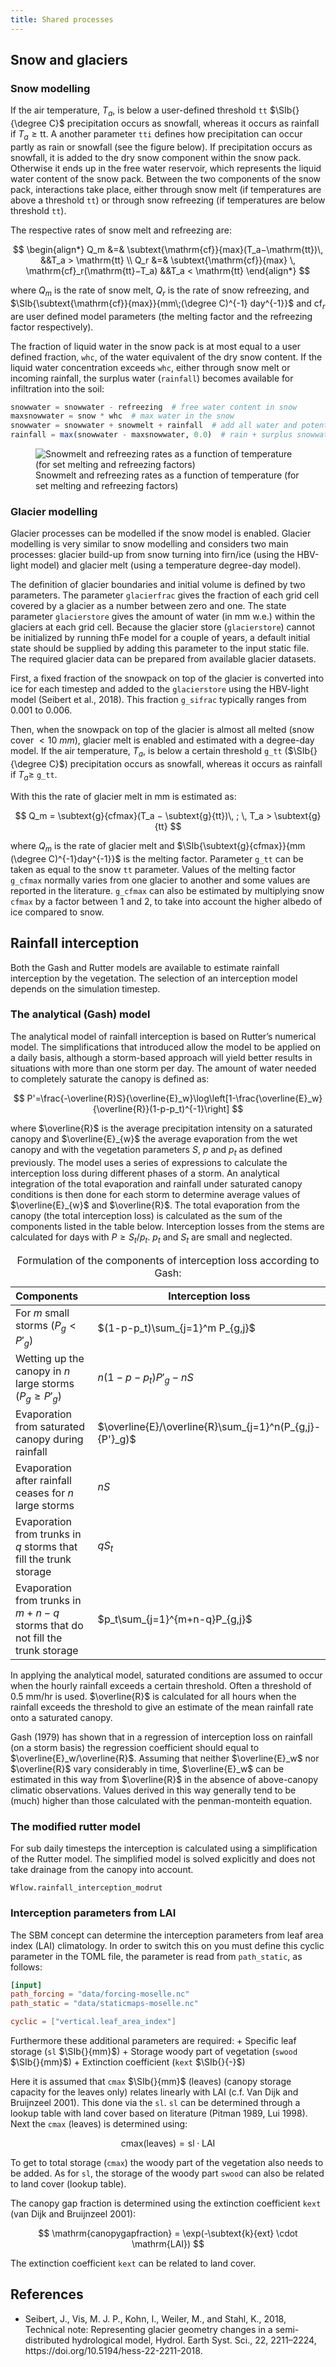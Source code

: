 ```yaml
---
title: Shared processes
---
```


## Snow and glaciers

### Snow modelling

If the air temperature, $T_a$, is below a user-defined threshold `tt` $\SIb{}{\degree C}$
precipitation occurs as snowfall, whereas it occurs as rainfall if $T_a ≥ \mathrm{tt}$. A
another parameter `tti` defines how precipitation can occur partly as rain or snowfall (see the
figure below). If precipitation occurs as snowfall, it is added to the dry snow component
within the snow pack. Otherwise it ends up in the free water reservoir, which represents the
liquid water content of the snow pack. Between the two components of the snow pack,
interactions take place, either through snow melt (if temperatures are above a threshold `tt`)
or through snow refreezing (if temperatures are below threshold `tt`).

The respective rates of snow melt and refreezing are:

$$
\begin{align*}
    Q_m &=& \subtext{\mathrm{cf}}{max}(T_a−\mathrm{tt})\, &&T_a > \mathrm{tt} \\
    Q_r &=& \subtext{\mathrm{cf}}{max} \, \mathrm{cf}_r(\mathrm{tt}−T_a) &&T_a < \mathrm{tt}
\end{align*}
$$

where $Q_m$ is the rate of snow melt, $Q_r$ is the rate of snow refreezing, and
$\SIb{\subtext{\mathrm{cf}}{max}}{mm\;(\degree C)^{-1} day^{-1}}$ and $\mathrm{cf}_r$ are user
defined model parameters (the melting factor and the refreezing factor respectively).

The fraction of liquid water in the snow pack is at most equal to a user defined fraction,
`whc`, of the water equivalent of the dry snow content. If the liquid water concentration
exceeds `whc`, either through snow melt or incoming rainfall, the surplus water (`rainfall`)
becomes available for infiltration into the soil:

```julia
snowwater = snowwater - refreezing  # free water content in snow
maxsnowwater = snow * whc  # max water in the snow
snowwater = snowwater + snowmelt + rainfall  # add all water and potentially supersaturate the snowpack
rainfall = max(snowwater - maxsnowwater, 0.0)  # rain + surplus snowwater
```

![Snowmelt and refreezing rates as a function of temperature (for set melting and refreezing factors)](../../images/snowmelt.png)

<!-- # Figure created using python: # hide
# https://gist.github.com/JoostBuitink/21dd32e71fd1360117fcd1c532c4fd9d#file-snowmelt_fig-py # hide -->

### Glacier modelling

Glacier processes can be modelled if the snow model is enabled. Glacier modelling is very
similar to snow modelling and considers two main processes: glacier build-up from snow turning
into firn/ice (using the HBV-light model) and glacier melt (using a temperature degree-day
model).

The definition of glacier boundaries and initial volume is defined by two parameters. The
parameter `glacierfrac` gives the fraction of each grid cell covered by a glacier as a number
between zero and one. The state parameter `glacierstore` gives the amount of water (in mm w.e.)
within the glaciers at each grid cell. Because the glacier store (`glacierstore`) cannot be
initialized by running thFe model for a couple of years, a default initial state should be
supplied by adding this parameter to the input static file. The required glacier data can be
prepared from available glacier datasets.

First, a fixed fraction of the snowpack on top of the glacier is converted into ice for each
timestep and added to the `glacierstore` using the HBV-light model (Seibert et al., 2018). This
fraction `g_sifrac` typically ranges from $0.001$ to $0.006$.

Then, when the snowpack on top of the glacier is almost all melted (snow cover $<
\SI{10}{mm}$), glacier melt is enabled and estimated with a degree-day model. If the air
temperature, $T_a$, is below a certain threshold `g_tt` ($\SIb{}{\degree C}$) precipitation
occurs as snowfall, whereas it occurs as rainfall if $T_a ≥$ `g_tt`.

With this the rate of glacier melt in mm is estimated as:

$$
Q_m = \subtext{g}{cfmax}(T_a − \subtext{g}{tt})\, ; \, T_a > \subtext{g}{tt}
$$

where $Q_m$ is the rate of glacier melt and $\SIb{\subtext{g}{cfmax}}{mm (\degree
C)^{-1}day^{-1}}$ is the melting factor. Parameter `g_tt` can be taken as equal to the snow
`tt` parameter. Values of the melting factor `g_cfmax` normally varies from one glacier to
another and some values are reported in the literature. `g_cfmax` can also be estimated by
multiplying snow `cfmax` by a factor between 1 and 2, to take into account the higher albedo of
ice compared to snow.

## Rainfall interception
Both the Gash and Rutter models are available to estimate rainfall interception by the
vegetation. The selection of an interception model depends on the simulation timestep.

### The analytical (Gash) model
The analytical model of rainfall interception is based on Rutter's numerical model. The
simplifications that introduced allow the model to be applied on a daily basis, although a
storm-based approach will yield better results in situations with more than one storm per day.
The amount of water needed to completely saturate the canopy is defined as:

$$
P'=\frac{-\overline{R}S}{\overline{E}_w}\log\left[1-\frac{\overline{E}_w}{\overline{R}}(1-p-p_t)^{-1}\right]
$$

where $\overline{R}$ is the average precipitation intensity on a saturated canopy and
$\overline{E}_{w}$ the average evaporation from the wet canopy and with the vegetation
parameters $S$, $p$ and $p_t$ as defined previously. The model uses a series of expressions to
calculate the interception loss during different phases of a storm. An analytical integration
of the total evaporation and rainfall under saturated canopy conditions is then done for each
storm to determine average values of $\overline{E}_{w}$ and $\overline{R}$. The total
evaporation from the canopy (the total interception loss) is calculated as the sum of the
components listed in the table below. Interception losses from the stems are calculated for
days with $P\geq S_{t}/p_{t}$. $p_t$ and $S_t$ are small and neglected.

Table: Formulation of the components of interception loss according to Gash:

| Components  | Interception loss |
|:----------- | ----------------- |
| For $m$ small storms ($P_g<{P'}_g$)    | $(1-p-p_t)\sum_{j=1}^m P_{g,j}$ |
| Wetting up the canopy in $n$ large storms ($P_g\geq{P'}_g$)     | $n(1-p-p_{t}){P'}_g-nS$ |
| Evaporation from saturated canopy during rainfall | $\overline{E}/\overline{R}\sum_{j=1}^n(P_{g,j}-{P'}_g)$|
| Evaporation after rainfall ceases for $n$ large storms | $nS$ |
| Evaporation from trunks in $q$ storms that fill the trunk storage | $qS_t$ |
| Evaporation from  trunks in $m+n-q$ storms that do not fill the trunk storage | $p_t\sum_{j=1}^{m+n-q}P_{g,j}$ |

In applying the analytical model, saturated conditions are assumed to occur when the hourly
rainfall exceeds a certain threshold. Often a threshold of 0.5 mm/hr is used. $\overline{R}$ is
calculated for all hours when the rainfall exceeds the threshold to give an estimate of the
mean rainfall rate onto a saturated canopy.

Gash (1979) has shown that in a regression of interception loss on rainfall (on a storm basis)
the regression coefficient should equal to $\overline{E}_w/\overline{R}$. Assuming that neither
$\overline{E}_w$ nor $\overline{R}$ vary considerably in time, $\overline{E}_w$ can be
estimated in this way from $\overline{R}$ in the absence of above-canopy climatic observations.
Values derived in this way generally tend to be (much) higher than those calculated with the
penman-monteith equation.

### The modified rutter model
For sub daily timesteps the interception is calculated using a simplification of the Rutter
model. The simplified model is solved explicitly and does not take drainage from the canopy
into account.

```@docs
Wflow.rainfall_interception_modrut
```

### Interception parameters from LAI
The SBM concept can determine the interception parameters from leaf area index (LAI)
climatology. In order to switch this on you must define this cyclic parameter in the TOML file,
the parameter is read from `path_static`, as follows:

```toml
[input]
path_forcing = "data/forcing-moselle.nc"
path_static = "data/staticmaps-moselle.nc"

cyclic = ["vertical.leaf_area_index"]
```

Furthermore these additional parameters are required:
+ Specific leaf storage  (`sl` $\SIb{}{mm}$)
+ Storage woody part of vegetation (`swood` $\SIb{}{mm}$)
+ Extinction coefficient (`kext` $\SIb{}{-}$)

Here it is assumed that `cmax` $\SIb{}{mm}$ (leaves) (canopy storage capacity for the leaves
only) relates linearly with LAI (c.f. Van Dijk and Bruijnzeel 2001). This done via the `sl`.
`sl` can be determined through a lookup table with land cover based on literature (Pitman 1989,
Lui 1998). Next the `cmax` (leaves) is determined using:

$$
    \mathrm{cmax}(\mathrm{leaves})  = \mathrm{sl} \cdot \mathrm{LAI}
$$

To get to total storage (`cmax`) the woody part of the vegetation also needs to be added. As
for `sl`, the storage of the woody part `swood` can also be related to land cover (lookup
table).

The canopy gap fraction is determined using the extinction coefficient `kext` (van Dijk and
Bruijnzeel 2001):

$$
    \mathrm{canopygapfraction} = \exp(-\subtext{k}{ext} \cdot \mathrm{LAI})
$$

The extinction coefficient `kext` can be related to land cover.

## References
+ Seibert, J., Vis, M. J. P., Kohn, I., Weiler, M., and Stahl, K., 2018, Technical note:
  Representing glacier geometry changes in a semi-distributed hydrological model, Hydrol. Earth
  Syst. Sci., 22, 2211–2224, https://doi.org/10.5194/hess-22-2211-2018.
